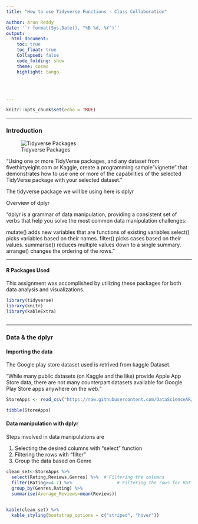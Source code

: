 ```yaml
---
title: "How to use Tidyverse Functions - Class Collaboration"

author: Arun Reddy
date: '`r format(Sys.Date(), "%B %d, %Y")`'
output:
  html_document:
    toc: true
    toc_float: true
    Collapsed: false
    code_folding: show
    theme: cosmo
    highlight: tango
   
   
    

---
```






```r
knitr::opts_chunk$set(echo = TRUE)
```
***
### Introduction {.tabset .tabset-fade .tabset.-pills}

![Tidyverse Packages](https://raw.githubusercontent.com/DataScienceAR/Cuny-Assignments/master/Data-607/Images/tidyverse%20packages.jpg)

"Using one or more TidyVerse packages, and any dataset from fivethirtyeight.com or Kaggle, create a programming sample "vignette" that demonstrates how to use one or more of the capabilities of the selected TidyVerse package with your selected dataset."

The tidyverse package we will be using here is dplyr

Overview of dplyr

"dplyr is a grammar of data manipulation, providing a consistent set of verbs that help you solve the most common data manipulation challenges:

mutate() adds new variables that are functions of existing variables
select() picks variables based on their names.
filter() picks cases based on their values.
summarise() reduces multiple values down to a single summary.
arrange() changes the ordering of the rows."

***
#### R Packages Used

This assignment was accomplished by utilizing these packages for both data analysis and visualizations.
```r


library(tidyverse)
library(knitr)
library(kableExtra)



```


***
### Data & the dplyr {.tabset .tabset-fade .tabset-pills}

#### Importing the data

The Google play store dataset used is retrived from kaggle Dataset.

"While many public datasets (on Kaggle and the like) provide Apple App Store data, there are not many counterpart datasets available for Google Play Store apps anywhere on the web."

```r
StoreApps <- read_csv("https://raw.githubusercontent.com/DataScienceAR/Cuny-Assignments/master/Data-607/Data-Sets/googleplaystore.csv")
```



```r
tibble(StoreApps)
```


#### Data manipulation with dplyr

Steps involved in data manipulations are

1. Selecting the desired columns with "select" function
2. Filtering the rows with "filter"
3. Group the data based on Genre

```r

clean_set<-StoreApps %>% 
  select(Rating,Reviews,Genres) %>%  # Filtering the columns
  filter(Rating>=4.7) %>%                 # Filtering the rows for Rating equal or above 4.7
  group_by(Genres,Rating) %>% 
  summarise(Average_Reviews=mean(Reviews))
        

kable(clean_set) %>%
  kable_styling(bootstrap_options = c("striped", "hover"))

```


 






 



















